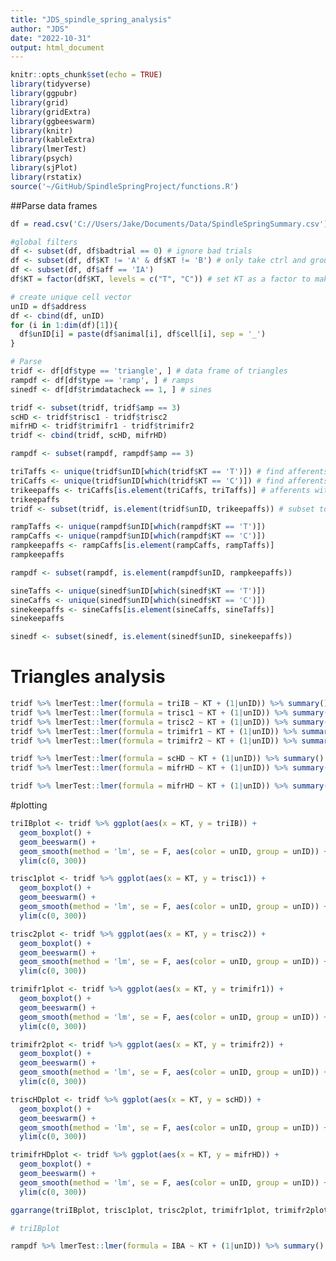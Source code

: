 ```yaml
---
title: "JDS_spindle_spring_analysis"
author: "JDS"
date: "2022-10-31"
output: html_document
---
```


```r
knitr::opts_chunk$set(echo = TRUE)
library(tidyverse)
library(ggpubr)
library(grid)
library(gridExtra)
library(ggbeeswarm)
library(knitr)
library(kableExtra)
library(lmerTest)
library(psych)
library(sjPlot)
library(rstatix)
source('~/GitHub/SpindleSpringProject/functions.R')
```

##Parse data frames
```r
df = read.csv('C://Users/Jake/Documents/Data/SpindleSpringSummary.csv')

#global filters
df <- subset(df, df$badtrial == 0) # ignore bad trials
df <- subset(df, df$KT != 'A' & df$KT != 'B') # only take ctrl and group C for SEE
df <- subset(df, df$aff == 'IA')
df$KT = factor(df$KT, levels = c("T", "C")) # set KT as a factor to make analysis easier later on

# create unique cell vector
unID = df$address
df <- cbind(df, unID)
for (i in 1:dim(df)[1]){
  df$unID[i] = paste(df$animal[i], df$cell[i], sep = '_')
}

# Parse
tridf <- df[df$type == 'triangle', ] # data frame of triangles
rampdf <- df[df$type == 'ramp', ] # ramps
sinedf <- df[df$trimdatacheck == 1, ] # sines

tridf <- subset(tridf, tridf$amp == 3)
scHD <- tridf$trisc1 - tridf$trisc2
mifrHD <- tridf$trimifr1 - tridf$trimifr2
tridf <- cbind(tridf, scHD, mifrHD)

rampdf <- subset(rampdf, rampdf$amp == 3)
```

```r
triTaffs <- unique(tridf$unID[which(tridf$KT == 'T')]) # find afferents with control data
triCaffs <- unique(tridf$unID[which(tridf$KT == 'C')]) # find afferents with SEE data
trikeepaffs <- triCaffs[is.element(triCaffs, triTaffs)] # afferents with both
trikeepaffs
tridf <- subset(tridf, is.element(tridf$unID, trikeepaffs)) # subset to afferents with Ctrl and SEE data

rampTaffs <- unique(rampdf$unID[which(rampdf$KT == 'T')])
rampCaffs <- unique(rampdf$unID[which(rampdf$KT == 'C')])
rampkeepaffs <- rampCaffs[is.element(rampCaffs, rampTaffs)]
rampkeepaffs

rampdf <- subset(rampdf, is.element(rampdf$unID, rampkeepaffs))

sineTaffs <- unique(sinedf$unID[which(sinedf$KT == 'T')])
sineCaffs <- unique(sinedf$unID[which(sinedf$KT == 'C')])
sinekeepaffs <- sineCaffs[is.element(sineCaffs, sineTaffs)]
sinekeepaffs

sinedf <- subset(sinedf, is.element(sinedf$unID, sinekeepaffs))
```


# Triangles analysis
```r
tridf %>% lmerTest::lmer(formula = triIB ~ KT + (1|unID)) %>% summary()
tridf %>% lmerTest::lmer(formula = trisc1 ~ KT + (1|unID)) %>% summary()
tridf %>% lmerTest::lmer(formula = trisc2 ~ KT + (1|unID)) %>% summary()
tridf %>% lmerTest::lmer(formula = trimifr1 ~ KT + (1|unID)) %>% summary()
tridf %>% lmerTest::lmer(formula = trimifr2 ~ KT + (1|unID)) %>% summary()

tridf %>% lmerTest::lmer(formula = scHD ~ KT + (1|unID)) %>% summary()
tridf %>% lmerTest::lmer(formula = mifrHD ~ KT + (1|unID)) %>% summary()

tridf %>% lmerTest::lmer(formula = mifrHD ~ KT + (1|unID)) %>% summary()
```
#plotting
```r
triIBplot <- tridf %>% ggplot(aes(x = KT, y = triIB)) +
  geom_boxplot() +
  geom_beeswarm() +
  geom_smooth(method = 'lm', se = F, aes(color = unID, group = unID)) +
  ylim(c(0, 300))

trisc1plot <- tridf %>% ggplot(aes(x = KT, y = trisc1)) +
  geom_boxplot() +
  geom_beeswarm() +
  geom_smooth(method = 'lm', se = F, aes(color = unID, group = unID)) +
  ylim(c(0, 300))

trisc2plot <- tridf %>% ggplot(aes(x = KT, y = trisc2)) +
  geom_boxplot() +
  geom_beeswarm() +
  geom_smooth(method = 'lm', se = F, aes(color = unID, group = unID)) +
  ylim(c(0, 300))

trimifr1plot <- tridf %>% ggplot(aes(x = KT, y = trimifr1)) +
  geom_boxplot() +
  geom_beeswarm() +
  geom_smooth(method = 'lm', se = F, aes(color = unID, group = unID)) +
  ylim(c(0, 300))

trimifr2plot <- tridf %>% ggplot(aes(x = KT, y = trimifr2)) +
  geom_boxplot() +
  geom_beeswarm() +
  geom_smooth(method = 'lm', se = F, aes(color = unID, group = unID)) +
  ylim(c(0, 300))

triscHDplot <- tridf %>% ggplot(aes(x = KT, y = scHD)) +
  geom_boxplot() +
  geom_beeswarm() +
  geom_smooth(method = 'lm', se = F, aes(color = unID, group = unID)) +
  ylim(c(0, 300))

trimifrHDplot <- tridf %>% ggplot(aes(x = KT, y = mifrHD)) +
  geom_boxplot() +
  geom_beeswarm() +
  geom_smooth(method = 'lm', se = F, aes(color = unID, group = unID)) +
  ylim(c(0, 300))

ggarrange(triIBplot, trisc1plot, trisc2plot, trimifr1plot, trimifr2plot, triscHDplot, trimifrHDplot, nrow = 2, ncol = 4, common.legend = T)

# triIBplot
```

```r
rampdf %>% lmerTest::lmer(formula = IBA ~ KT + (1|unID)) %>% summary()
```